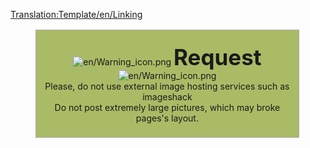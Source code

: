 <noinclude>[[Translation:Template/en/Linking]]</noinclude><div style="background: #ab6; border: 1px solid #aaaaaa; padding: 6pt; margin: 12pt 8%; width: 80%">
<center>[[File:en/Warning icon.png]] <strong style="font-size: 2.5em">Request</strong> [[File:en/Warning icon.png]] 
<br />Please, do not use external image hosting services such as imageshack
<br />Do not post extremely large pictures, which may broke pages's layout.</center>
</div>
